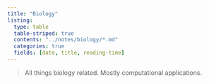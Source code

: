 ```yaml
---
title: "Biology"
listing:
  type: table
  table-striped: true
  contents: "../notes/biology/*.md"
  categories: true
  fields: [date, title, reading-time]
---
```



> All things biology related. Mostly computational applications. 
